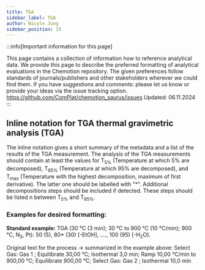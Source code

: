 ```yaml
---
title: TGA
sidebar_label: TGA
author: Nicole Jung
sidebar_position: 15
---
```


:::info[Important information for this page] 

This page contains a collection of information how to reference analytical data. We provide this page to describe the preferred formatting of analytical evaluations in the Chemotion repository. The given preferences follow standards of journals/publishers and other stakeholders wherever we could find them. If you have suggestions and comments: please let us know or provide your ideas via the issue tracking option. 
https://github.com/ComPlat/chemotion_saurus/issues
Updated: 06.11.2024
:::

## Inline notation for TGA thermal gravimetric analysis (TGA) 

The inline notation gives a short summary of the metadata and a list of the results of the TGA measurement. 
The analysis of the TGA measurements should contain at least the values for T<sub>5%</sub> (Temperature at which 5% are decomposed), T<sub>95%</sub> (Temperature at which 95% are decomposed), and T<sub>max</sub> (Temperature with the highest decomposition, maximum of first derivative). The latter one should be labelled with "*". Additional decompositions steps should be included if detected. These steps should be listed n between T<sub>5%</sub> and T<sub>95%</sub>. 

### Examples for desired formatting:

**Standard example:**
TGA (30 °C (3 min); 30 °C to 900 °C (10 °C/min); 900 °C, N<sub>2</sub>, Pt): 50 (5), 80* (30) [-EtOH], …., 100 (95) [-H<sub>2</sub>O]. 

Original text for the process -> summarized in the example above: 
Select Gas: Gas 1 ; Equilibrate 30,00 °C; Isothermal 3,0 min; Ramp 10,00 °C/min to 900,00 °C; Equilibrate 900,00 °C; Select Gas: Gas 2 ; Isothermal 10,0 min
